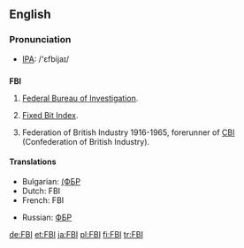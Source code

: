 ==English==

===Pronunciation===
*[[w:IPA|IPA]]: /'ɛfbijaɪ/

==={{initialism}}===
'''FBI'''

# {{US}} [[Federal Bureau of Investigation]].
# [[Fixed Bit Index]].
# {{UK}} Federation of British Industry 1916-1965, forerunner of [[CBI]] (Confederation of British Industry).

====Translations====
{{trans-top|Federal Bureau of Investigation}}
*Bulgarian: [[(ФБР]]
*Dutch: FBI {{m}}
*French: FBI {{m}}
{{trans-mid}}
*Russian: [[ФБР]]
{{trans-bottom}}

[[de:FBI]]
[[et:FBI]]
[[ja:FBI]]
[[pl:FBI]]
[[fi:FBI]]
[[tr:FBI]]